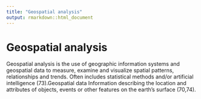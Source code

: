 ```yaml
---
title: "Geospatial analysis"
output: rmarkdown::html_document
---
```


# Geospatial analysis

Geospatial analysis is the use of  geographic information systems and  geospatial data to  measure, examine and  visualize spatial  patterns, relationships  and  trends. Often includes statistical  methods  and/or artificial intelligence (73).Geospatial data Information describing the location and  attributes of  objects, events or other  features on the  earth’s surface (70,74).

